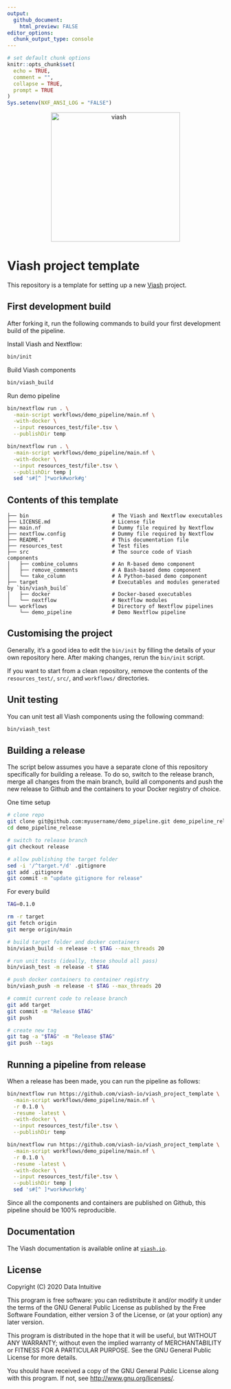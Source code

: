 ```yaml
---
output:
  github_document:
    html_preview: FALSE
editor_options: 
  chunk_output_type: console
---
```


```r
# set default chunk options
knitr::opts_chunk$set(
  echo = TRUE,
  comment = "",
  collapse = TRUE,
  prompt = TRUE
)
Sys.setenv(NXF_ANSI_LOG = "FALSE")
```

<!-- README.md is generated from README.Rmd using rmarkdown. Please edit that file -->

<p align="center">
  <a href="https://viash.io/">
    <img alt="viash" src="https://viash.io/logo/viash_large.svg" width="300">
  </a>
</p>

# Viash project template

This repository is a template for setting up a new [Viash](https://viash.io) project.

## First development build
After forking it, run the following commands to build your first
development build of the pipeline.

Install Viash and Nextflow:
```sh
bin/init
```

Build Viash components
```sh
bin/viash_build
```

Run demo pipeline
```sh
bin/nextflow run . \
  -main-script workflows/demo_pipeline/main.nf \
  -with-docker \
  --input resources_test/file*.tsv \
  --publishDir temp
```
```sh
bin/nextflow run . \
  -main-script workflows/demo_pipeline/main.nf \
  -with-docker \
  --input resources_test/file*.tsv \
  --publishDir temp |
  sed 's#[^ ]*work#work#g'
```

## Contents of this template

```
├── bin                           # The Viash and Nextflow executables
├── LICENSE.md                    # License file
├── main.nf                       # Dummy file required by Nextflow
├── nextflow.config               # Dummy file required by Nextflow
├── README.*                      # This documentation file
├── resources_test                # Test files
├── src                           # The source code of Viash components
│   ├── combine_columns           # An R-based demo component
│   ├── remove_comments           # A Bash-based demo component
│   └── take_column               # A Python-based demo component
├── target                        # Executables and modules generated by `bin/viash_build`
│   ├── docker                    # Docker-based executables
│   └── nextflow                  # Nextflow modules
└── workflows                     # Directory of Nextflow pipelines
    └── demo_pipeline             # Demo Nextflow pipeline
```

## Customising the project

Generally, it's a good idea to edit the `bin/init` by filling the details of your own repository here.
After making changes, rerun the `bin/init` script.

If you want to start from a clean repository, remove the contents of the `resources_test/`, `src/`, and `workflows/` directories.

## Unit testing

You can unit test all Viash components using the following command:

```sh
bin/viash_test
```

## Building a release

The script below assumes you have a separate clone of this repository
specifically for building a release. To do so, switch to the release
branch, merge all changes from the main branch, build all components
and push the new release to Github and the containers to your Docker
registry of choice.

One time setup
```sh
# clone repo
git clone git@github.com:myusername/demo_pipeline.git demo_pipeline_release
cd demo_pipeline_release

# switch to release branch
git checkout release

# allow publishing the target folder
sed -i '/^target.*/d' .gitignore
git add .gitignore
git commit -m "update gitignore for release"
```

For every build
```sh
TAG=0.1.0

rm -r target
git fetch origin
git merge origin/main

# build target folder and docker containers
bin/viash_build -m release -t $TAG --max_threads 20

# run unit tests (ideally, these should all pass)
bin/viash_test -m release -t $TAG

# push docker containers to container registry
bin/viash_push -m release -t $TAG --max_threads 20

# commit current code to release branch
git add target
git commit -m "Release $TAG"
git push 

# create new tag
git tag -a "$TAG" -m "Release $TAG"
git push --tags
```

## Running a pipeline from release

When a release has been made, you can run the pipeline as follows:

```sh
bin/nextflow run https://github.com/viash-io/viash_project_template \
  -main-script workflows/demo_pipeline/main.nf \
  -r 0.1.0 \
  -resume -latest \
  -with-docker \
  --input resources_test/file*.tsv \
  --publishDir temp
```
```sh
bin/nextflow run https://github.com/viash-io/viash_project_template \
  -main-script workflows/demo_pipeline/main.nf \
  -r 0.1.0 \
  -resume -latest \
  -with-docker \
  --input resources_test/file*.tsv \
  --publishDir temp |
  sed 's#[^ ]*work#work#g'
```

Since all the components and containers are published on Github, this
pipeline should be 100% reproducible.

## Documentation

The Viash documentation is available online at [`viash.io`](https://viash.io).

## License

Copyright (C) 2020 Data Intuitive

This program is free software: you can redistribute it and/or modify it
under the terms of the GNU General Public License as published by the
Free Software Foundation, either version 3 of the License, or (at your
option) any later version.

This program is distributed in the hope that it will be useful, but
WITHOUT ANY WARRANTY; without even the implied warranty of
MERCHANTABILITY or FITNESS FOR A PARTICULAR PURPOSE. See the GNU General
Public License for more details.

You should have received a copy of the GNU General Public License along
with this program. If not, see <http://www.gnu.org/licenses/>.
